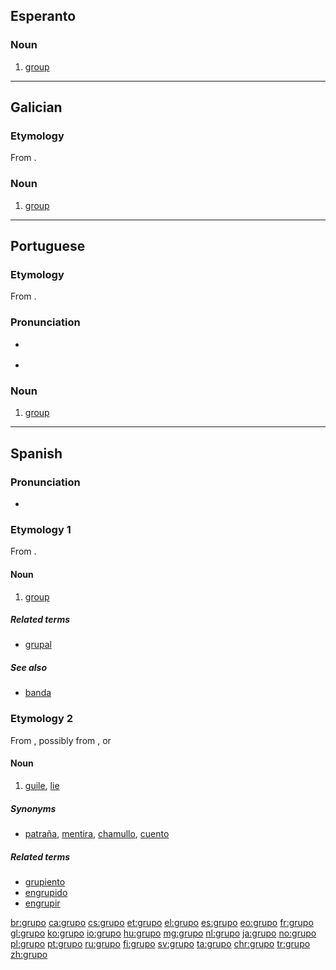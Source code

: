 ==Esperanto==

===Noun===
{{eo-noun}}

# [[group]]

----

==Galician==

===Etymology===
From {{etyl|it|gl}} {{term|gruppo|lang=it}}.

===Noun===
{{gl-noun|m}}

# [[group]]

----

==Portuguese==

===Etymology===
From {{etyl|it|pt}} {{term|gruppo|lang=it}}.

===Pronunciation===
* {{a|PT}} {{IPA|/ˈgɾu.pu/|lang=pt}}
* {{hyphenation|gru|po}}

===Noun===
{{pt-noun|m}}

# [[group]]

----

==Spanish==

===Pronunciation===
* {{hyphenation|gru|po}}

===Etymology 1===
From {{etyl|it|es}} {{term|gruppo|lang=it}}.

====Noun====
{{es-noun|m}}

# [[group]]

=====Related terms=====
* [[grupal]] {{pos_a}}

=====See also=====
* [[banda]] {{f}}

===Etymology 2===
From {{etyl|Lunfardo|es}}, possibly from {{etyl|fr|es}} {{term|lang=fr|croupier}}, or {{etyl|it|es}} {{term|lang=it|groppo}}

====Noun====
{{es-noun|m}}

# {{context|Chile|Argentina|Uruguay|colloquial|lang=es}} [[guile]], [[lie]]

=====Synonyms=====
* {{sense|lie}} [[patraña]], [[mentira]], [[chamullo]], [[cuento]]

=====Related terms=====
* [[grupiento]]
* [[engrupido]]
* [[engrupir]]

[[br:grupo]]
[[ca:grupo]]
[[cs:grupo]]
[[et:grupo]]
[[el:grupo]]
[[es:grupo]]
[[eo:grupo]]
[[fr:grupo]]
[[gl:grupo]]
[[ko:grupo]]
[[io:grupo]]
[[hu:grupo]]
[[mg:grupo]]
[[nl:grupo]]
[[ja:grupo]]
[[no:grupo]]
[[pl:grupo]]
[[pt:grupo]]
[[ru:grupo]]
[[fi:grupo]]
[[sv:grupo]]
[[ta:grupo]]
[[chr:grupo]]
[[tr:grupo]]
[[zh:grupo]]